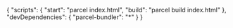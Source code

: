 {
  "scripts": {
    "start": "parcel index.html",
    "build": "parcel build index.html"
  },
  "devDependencies": {
    "parcel-bundler": "*"
  }
}
